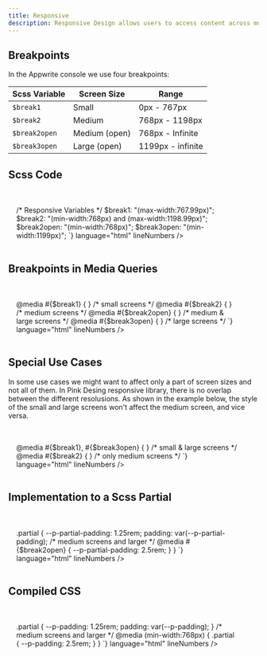 ```yaml
---
title: Responsive
description: Responsive Design allows users to access content across multiple device resolutions. We use Sass (with the Scss variant) for easier maintenance.
---
```


## Breakpoints

In the Appwrite console we use four breakpoints:

| Scss Variable | Screen Size    | Range             |
| ------------- | -------------- | ----------------- |
| `$break1`     | Small          | 0px - 767px       |
| `$break2`     | Medium         | 768px - 1198px    |
| `$break2open` | Medium (open)  | 768px - Infinite  |
| `$break3open` | Large (open)   | 1199px - infinite |

## Scss Code

<br />

<div class="box u-stretch" style="padding: 1rem; padding-right: 2.5rem;">
    <CodePreview
        client:load
        code={`
    <style language="scss">
/* Responsive Variables */
$break1:     "(max-width:767.99px)";
$break2:     "(min-width:768px) and (max-width:1198.99px)";
$break2open: "(min-width:768px)";
$break3open: "(min-width:1199px)";
    </style>
`}
        language="html"
        lineNumbers
    />
</div>

## Breakpoints in Media Queries

<br />

<div class="box u-stretch" style="padding: 1rem; padding-right: 2.5rem;">
    <CodePreview
        client:load
        code={`
    <style>
        @media #{$break1} { } /* small screens */
        @media #{$break2} { } /* medium screens */
        @media #{$break2open} { } /* medium & large screens */
        @media #{$break3open} { } /* large screens */
    </style>
`}
        language="html"
        lineNumbers
    />
</div>

## Special Use Cases

In some use cases we might want to affect only a part of screen sizes and not all of them. In Pink Desing responsive library, there is no overlap between the different resolusions. As shown in the example below, the style of the small and large screens won't affect the medium screen, and vice versa.

<br />

<div class="box u-stretch" style="padding: 1rem; padding-right: 2.5rem;">
    <CodePreview
        client:load
        code={`
    <style>
        @media #{$break1},  #{$break3open} { } /* small & large screens */
        @media #{$break2} { } /* only medium screens */
    </style>
`}
        language="html"
        lineNumbers
    />
</div>

## Implementation to a Scss Partial

<br />

<div class="box u-stretch" style="padding: 1rem; padding-right: 2.5rem;">
    <CodePreview
        client:load
        code={`
    <style language="scss">
    .partial {
       --p-partial-padding: 1.25rem;
       padding: var(--p-partial-padding);
       /* medium screens and larger */
       @media #{$break2open} {
        --p-partial-padding: 2.5rem;
       }
    }
    </style>
`}
        language="html"
        lineNumbers
    />
</div>

## Compiled CSS

<br />

<div class="box u-stretch" style="padding: 1rem; padding-right: 2.5rem;">
    <CodePreview
        client:load
        code={`
    <style>
    .partial {
       --p-padding: 1.25rem;
       padding: var(--p-padding);
    }
    /* medium screens and larger */
    @media (min-width:768px) {
        .partial {
            --p-padding: 2.5rem;
        }
    }
    </style>
`}
        language="html"
        lineNumbers
    />
</div>
